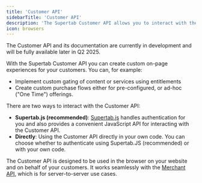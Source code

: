 ```yaml
---
title: 'Customer API'
sidebarTitle: 'Customer API'
description: 'The Supertab Customer API allows you to interact with the Supertab platform in-browser on your website on behalf of your customers.'
icon: browsers
---
```


<Note>
    The Customer API and its documentation are currently in development and will be fully available later in Q2 2025.
</Note>

With the Supertab Customer API you can create custom on-page experiences for your customers. You can, for example:

- Implement custom gating of content or services using entitlements
- Create custom purchase flows either for pre-configured, or ad-hoc ("One Time") offerings.

There are two ways to interact with the Customer API:

- **Supertab.js (recommended)**: [Supertab.js](/supertab-js) handles authentication for you and also provides a convenient JavaScript API for interacting with the Customer API.
- **Directly**: Using the Customer API directly in your own code. You can choose whether to authenticate using Supertab.JS (recommended) or with your own code.

The Customer API is designed to be used in the browser on your website and on behalf of your customers. It works seamlessly with the [Merchant API](/merchant-api), which is for server-to-server use cases.

